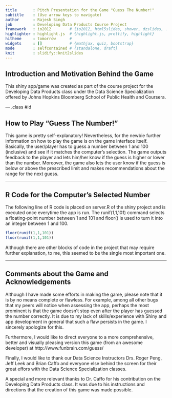 ```yaml
---
title       : Pitch Presentation for the Game "Guess The Number!"
subtitle    : (Use arrow keys to navigate)
author      : Rajesh Singh
job         : Developing Data Products Course Project
framework   : io2012        # {io2012, html5slides, shower, dzslides, ...}
highlighter : highlight.js  # {highlight.js, prettify, highlight}
hitheme     : tomorrow      # 
widgets     : []            # {mathjax, quiz, bootstrap}
mode        : selfcontained # {standalone, draft}
knit        : slidify::knit2slides
---
```


## Introduction and Motivation Behind the Game

This shiny app/game was created as part of the course project for the
Developing Data Products class under the Data Science Specialization offered by Johns Hopkins Bloomberg School of Public Health and Coursera.

--- .class #id 

## How to Play "Guess The Number!"

This game is pretty self-explanatory! Nevertheless, for the newbie further information on how to play the game is on the game interface itself. Basically, the user/player has to guess a number between 1 and 100 (inclusive) and see if it matches the computer's selection. The game outputs feedback to the player and lets him/her know if the guess is higher or lower than the number. Moreover, the game also lets the user know if the guess is below or above the prescribed limit and makes recommendations about the range for the next guess.

---

## R Code for the Computer's Selected Number

The following line of R code is placed on server.R of the shiny project and is executed once everytime the app is run. The runif(1,1,101) command selects a floating-point number between 1 and 101 and floor() is used to turn it into an integer between 1 and 100.  
```r
floor(runif(1,1,101))
floor(runif(1,1,101))
```

Although there are other blocks of code in the project that may require  further explanation, to me, this seemed to be the single most important one.

---

## Comments about the Game and Acknowledgements
Although I have made some efforts in making the game, please note that it is by no means complete or flawless. For example, among all other bugs that my peers will notice when assessing the app, perhaps the most prominent is that the game doesn't stop even after the player has guessed the number correctly. It is due to my lack of skills/experience with Shiny and app development in general that such a flaw persists in the game. I sincerely apologize for this.

Furthermore, I would like to direct everyone to a more comprehensive, better and visually pleasing version this game (from an awesome developer) at http://www.funbrain.com/guess/

Finally, I would like to thank our Data Science Instructors Drs. Roger Peng, Jeff Leek and Brian Caffo and everyone else behind the screen for their great effors with the Data Science Specialization classes.

A special and more relevant thanks to Dr. Caffo for his contribution on the Developing Data Products class. It was due to his instructions and directions that the creation of this game was made possible.

